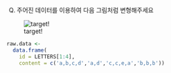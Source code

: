 Q) 주어진 데이터를 이용하여 다음 그림처럼 변형해주세요

![target!](word_pivot_result.PNG)

```r
raw.data <- 
  data.frame(
    id = LETTERS[1:4],
    content = c('a,b,c,d','a,d','c,c,e,a','b,b,b'))
```